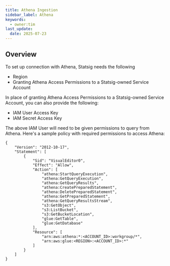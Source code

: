 ```yaml
---
title: Athena Ingestion
sidebar_label: Athena
keywords:
  - owner:tim
last_update:
  date: 2025-07-23
---
```


## Overview

To set up connection with Athena, Statsig needs the following

- Region
- Granting Athena Access Permissions to a Statsig-owned Service Account  

In place of granting Athena Access Permissions to a Statsig-owned Service Account, you can also provide the following:

- IAM User Access Key
- IAM Secret Access Key

The above IAM User will need to be given permissions to query from Athena. Here's a sample policy with required permissions to access Athena:

```
{
    "Version": "2012-10-17",
    "Statement": [
        {
            "Sid": "VisualEditor0",
            "Effect": "Allow",
            "Action": [
                "athena:StartQueryExecution",
                "athena:GetQueryExecution",
                "athena:GetQueryResults",
                "athena:CreatePreparedStatement",
                "athena:DeletePreparedStatement",
                "athena:GetPreparedStatement",
                "athena:GetQueryResultsStream",
                "s3:GetObject",
                "s3:ListBucket",
                "s3:GetBucketLocation",
                "glue:GetTable",
                "glue:GetDatabase"
            ],
            "Resource": [
                "arn:aws:athena:*:<ACCOUNT_ID>:workgroup/*",
                "arn:aws:glue:<REGION>:<ACCOUNT_ID>:*"
            ]
        }
    ]
}
```
